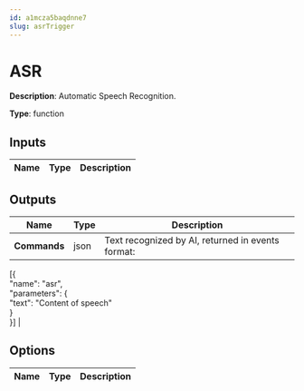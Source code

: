 ```yaml
---
id: a1mcza5baqdnne7
slug: asrTrigger
---
```


# ASR

**Description**: Automatic Speech Recognition. 

**Type**: function

## Inputs

| Name | Type | Description |
| --- | --- | --- |
## Outputs

| Name | Type | Description |
| --- | --- | --- |
| **Commands** | json | Text recognized by AI, returned in events format:  
[&#123;  
	"name": "asr",  
	"parameters": &#123;  
		"text": "Content of speech"  
	&#125;  
&#125;] |
## Options

| Name | Type | Description |
| --- | --- | --- |

